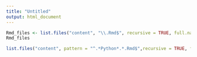 ```yaml
---
title: "Untitled"
output: html_document
---
```


```r
Rmd_files <- list.files("content", "\\.Rmd$", recursive = TRUE, full.names = TRUE)
Rmd_files
```

```r
list.files("content", pattern = "^.*Python*.*.Rmd$",recursive = TRUE, full.names = TRUE)
```


